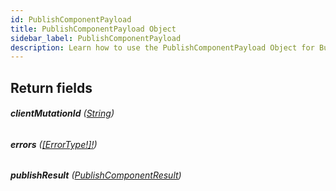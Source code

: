 ```yaml
---
id: PublishComponentPayload
title: PublishComponentPayload Object
sidebar_label: PublishComponentPayload
description: Learn how to use the PublishComponentPayload Object for Builder's API.
---
```


## Return fields

###### <b>clientMutationId</b> ([String](/docs/composer/builder/api/schema/scalar/String.mdx))

###### <b>errors</b> ([[ErrorType!]!](/docs/composer/builder/api/schema/object/ErrorType.mdx))

###### <b>publishResult</b> ([PublishComponentResult](/docs/composer/builder/api/schema/object/PublishComponentResult.mdx))
